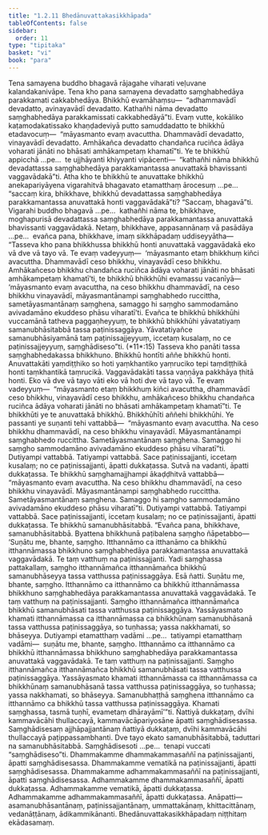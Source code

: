 ```yaml
---
title: "1.2.11 Bhedānuvattakasikkhāpada"
tableOfContents: false
sidebar:
  order: 11
type: "tipitaka"
basket: "vi"
book: "para"
---
```



<DynamicBreadcrumb />

<Division number="417" book="para" e="ch" v="1" p="267">

<Paragraph number="1704" book="para">
Tena samayena buddho bhagavā rājagahe viharati veḷuvane kalandakanivāpe. Tena kho pana samayena devadatto saṃghabhedāya parakkamati cakkabhedāya. Bhikkhū evamāhaṃsu—  “adhammavādī devadatto, avinayavādī devadatto. Kathañhi nāma devadatto saṃghabhedāya parakkamissati cakkabhedāyā”ti. Evaṃ vutte, kokāliko kaṭamodakatissako khaṇḍadeviyā putto samuddadatto te bhikkhū etadavocuṃ—  “māyasmanto evaṃ avacuttha. Dhammavādī devadatto, vinayavādī devadatto. Amhākañca devadatto chandañca ruciñca ādāya voharati jānāti no bhāsati amhākampetaṃ khamatī”ti. Ye te bhikkhū appicchā …pe…  te ujjhāyanti khiyyanti vipācenti—  “kathañhi nāma bhikkhū devadattassa saṃghabhedāya parakkamantassa anuvattakā bhavissanti vaggavādakā”ti.
</Paragraph>

<Paragraph number="1705" book="para">
Atha kho te bhikkhū te anuvattake bhikkhū anekapariyāyena vigarahitvā bhagavato etamatthaṃ ārocesuṃ …pe…  “saccaṃ kira, bhikkhave, bhikkhū devadattassa saṃghabhedāya parakkamantassa anuvattakā honti vaggavādakā”ti? “Saccaṃ, bhagavā”ti. Vigarahi buddho bhagavā …pe…  kathañhi nāma te, bhikkhave, moghapurisā devadattassa saṃghabhedāya parakkamantassa anuvattakā bhavissanti vaggavādakā. Netaṃ, bhikkhave, appasannānaṃ vā pasādāya …pe…  evañca pana, bhikkhave, imaṃ sikkhāpadaṃ uddiseyyātha—
</Paragraph>

</Division>
<Division number="418" book="para" e="ch" v="1" p="268">

<Paragraph number="1706" book="para">
<Emphasis>“Tasseva kho pana bhikkhussa bhikkhū honti anuvattakā vaggavādakā eko vā dve vā tayo vā. Te evaṃ vadeyyuṃ—  ‘māyasmanto etaṃ bhikkhuṃ kiñci avacuttha. Dhammavādī ceso bhikkhu, vinayavādī ceso bhikkhu. Amhākañceso bhikkhu chandañca ruciñca ādāya voharati jānāti no bhāsati amhākampetaṃ khamatī’ti, te bhikkhū bhikkhūhi evamassu vacanīyā—  ‘māyasmanto evaṃ avacuttha, na ceso bhikkhu dhammavādī, na ceso bhikkhu vinayavādī, māyasmantānampi saṃghabhedo ruccittha, sametāyasmantānaṃ saṃghena, samaggo hi saṃgho sammodamāno avivadamāno ekuddeso phāsu viharatī’ti. Evañca te bhikkhū bhikkhūhi vuccamānā tatheva paggaṇheyyuṃ, te bhikkhū bhikkhūhi yāvatatiyaṃ samanubhāsitabbā tassa paṭinissaggāya. Yāvatatiyañce samanubhāsiyamānā taṃ paṭinissajjeyyuṃ, iccetaṃ kusalaṃ, no ce paṭinissajjeyyuṃ, saṃghādiseso”</Emphasis>ti. (*11*:<Emphasis>15</Emphasis>)
</Paragraph>

</Division>
<Division number="419" book="para" e="ch" v="1" p="268">

<Paragraph number="1707" book="para">
<Emphasis>Tasseva kho panā</Emphasis>ti tassa saṃghabhedakassa bhikkhuno.
</Paragraph>

<Paragraph number="1708" book="para">
<Emphasis>Bhikkhū hontī</Emphasis>ti aññe bhikkhū honti.
</Paragraph>

<Paragraph number="1709" book="para">
<Emphasis>Anuvattakā</Emphasis>ti yaṃdiṭṭhiko so hoti yaṃkhantiko yaṃruciko tepi taṃdiṭṭhikā honti taṃkhantikā taṃrucikā.
</Paragraph>

<Paragraph number="1710" book="para">
<Emphasis>Vaggavādakā</Emphasis>ti tassa vaṇṇāya pakkhāya ṭhitā honti.
</Paragraph>

<Paragraph number="1711" book="para">
<Emphasis>Eko vā dve vā tayo vā</Emphasis>ti eko vā hoti dve vā tayo vā. Te evaṃ vadeyyuṃ—  “māyasmanto etaṃ bhikkhuṃ kiñci avacuttha, dhammavādī ceso bhikkhu, vinayavādī ceso bhikkhu, amhākañceso bhikkhu chandañca ruciñca ādāya voharati jānāti no bhāsati amhākampetaṃ khamatī”ti.
</Paragraph>

<Paragraph number="1712" book="para">
<Emphasis>Te bhikkhū</Emphasis>ti ye te anuvattakā bhikkhū.
</Paragraph>

<Paragraph number="1713" book="para">
<Emphasis>Bhikkhūhī</Emphasis>ti aññehi bhikkhūhi.
</Paragraph>

<Paragraph number="1714" book="para">
Ye passanti ye suṇanti tehi vattabbā—  “māyasmanto evaṃ avacuttha. Na ceso bhikkhu dhammavādī, na ceso bhikkhu vinayavādī. Māyasmantānampi saṃghabhedo ruccittha. Sametāyasmantānaṃ saṃghena. Samaggo hi saṃgho sammodamāno avivadamāno ekuddeso phāsu viharatī”ti. Dutiyampi vattabbā. Tatiyampi vattabbā. Sace paṭinissajjanti, iccetaṃ kusalaṃ; no ce paṭinissajjanti, āpatti dukkaṭassa. Sutvā na vadanti, āpatti dukkaṭassa. Te bhikkhū saṃghamajjhampi ākaḍḍhitvā vattabbā—  “māyasmanto evaṃ avacuttha. Na ceso bhikkhu dhammavādī, na ceso bhikkhu vinayavādī. Māyasmantānampi saṃghabhedo ruccittha. Sametāyasmantānaṃ saṃghena. Samaggo hi saṃgho sammodamāno avivadamāno ekuddeso phāsu viharatī”ti. Dutiyampi vattabbā. Tatiyampi vattabbā. Sace paṭinissajjanti, iccetaṃ kusalaṃ; no ce paṭinissajjanti, āpatti dukkaṭassa. Te bhikkhū samanubhāsitabbā. “Evañca pana, bhikkhave, samanubhāsitabbā. Byattena bhikkhunā paṭibalena saṃgho ñāpetabbo—
</Paragraph>

</Division>
<Division number="420" book="para" e="ch" v="1" p="269">

<Paragraph number="1715" book="para">
‘Suṇātu me, bhante, saṃgho. Itthannāmo ca itthanāmo ca bhikkhū itthannāmassa bhikkhuno saṃghabhedāya parakkamantassa anuvattakā vaggavādakā. Te taṃ vatthuṃ na paṭinissajjanti. Yadi saṃghassa pattakallaṃ, saṃgho itthannāmañca itthannāmañca bhikkhū samanubhāseyya tassa vatthussa paṭinissaggāya. Esā ñatti.
</Paragraph>

<Paragraph number="1716" book="para">
Suṇātu me, bhante, saṃgho. Itthannāmo ca itthannāmo ca bhikkhū itthannāmassa bhikkhuno saṃghabhedāya parakkamantassa anuvattakā vaggavādakā. Te taṃ vatthuṃ na paṭinissajjanti. Saṃgho itthannāmañca itthannāmañca bhikkhū samanubhāsati tassa vatthussa paṭinissaggāya. Yassāyasmato khamati itthannāmassa ca itthannāmassa ca bhikkhūnaṃ samanubhāsanā tassa vatthussa paṭinissaggāya, so tuṇhassa; yassa nakkhamati, so bhāseyya.
</Paragraph>

<Paragraph number="1717" book="para">
Dutiyampi etamatthaṃ vadāmi …pe…  tatiyampi etamatthaṃ vadāmi—  suṇātu me, bhante, saṃgho. Itthannāmo ca itthannāmo ca bhikkhū itthannāmassa bhikkhuno saṃghabhedāya parakkamantassa anuvattakā vaggavādakā. Te taṃ vatthuṃ na paṭinissajjanti. Saṃgho itthannāmañca itthannāmañca bhikkhū samanubhāsati tassa vatthussa paṭinissaggāya. Yassāyasmato khamati itthannāmassa ca itthannāmassa ca bhikkhūnaṃ samanubhāsanā tassa vatthussa paṭinissaggāya, so tuṇhassa; yassa nakkhamati, so bhāseyya.
</Paragraph>

<Paragraph number="1718" book="para">
Samanubhaṭṭhā saṃghena itthannāmo ca itthannāmo ca bhikkhū tassa vatthussa paṭinissaggāya. Khamati saṃghassa, tasmā tuṇhī, evametaṃ dhārayāmī’”ti.
</Paragraph>

</Division>
<Division number="421" book="para" e="ch" v="1" p="270">

<Paragraph number="1719" book="para">
Ñattiyā dukkaṭaṃ, dvīhi kammavācāhi thullaccayā, kammavācāpariyosāne āpatti saṃghādisesassa. Saṃghādisesaṃ ajjhāpajjantānaṃ ñattiyā dukkaṭaṃ, dvīhi kammavācāhi thullaccayā paṭippassambhanti. Dve tayo ekato samanubhāsitabbā, taduttari na samanubhāsitabbā.
</Paragraph>

<Paragraph number="1720" book="para">
<Emphasis>Saṃghādiseso</Emphasis>ti …pe…  tenapi vuccati “saṃghādiseso”ti.
</Paragraph>

</Division>
<Division number="422" book="para" e="ch" v="1" p="270">

<Paragraph number="1721" book="para">
Dhammakamme dhammakammasaññī na paṭinissajjanti, āpatti saṃghādisesassa.
</Paragraph>

<Paragraph number="1722" book="para">
Dhammakamme vematikā na paṭinissajjanti, āpatti saṃghādisesassa.
</Paragraph>

<Paragraph number="1723" book="para">
Dhammakamme adhammakammasaññī na paṭinissajjanti, āpatti saṃghādisesassa.
</Paragraph>

<Paragraph number="1724" book="para">
Adhammakamme dhammakammasaññī, āpatti dukkaṭassa.
</Paragraph>

<Paragraph number="1725" book="para">
Adhammakamme vematikā, āpatti dukkaṭassa.
</Paragraph>

<Paragraph number="1726" book="para">
Adhammakamme adhammakammasaññī, āpatti dukkaṭassa.
</Paragraph>

</Division>
<Division number="423" book="para" e="ch" v="1" p="270">

<Paragraph number="1727" book="para">
Anāpatti—  asamanubhāsantānaṃ, paṭinissajjantānaṃ, ummattakānaṃ, khittacittānaṃ, vedanāṭṭānaṃ, ādikammikānanti.

</Paragraph>
</Division>

<Paragraph number="1728" type="center" book="para">
Bhedānuvattakasikkhāpadaṃ niṭṭhitaṃ ekādasamaṃ.
</Paragraph>